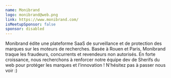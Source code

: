 ```yaml
---
name: Monibrand
logo: monibrand@web.png
link: https://www.monibrand.com/
isMeetupSponsor: false
sponsor: disabled
---
```


Monibrand édite une plateforme SaaS de surveillance et de protection des marques
sur les moteurs de recherches.
Basée à Rouen et Paris, Monibrand traque les fraudeurs, concurrents et 
revendeurs non autorisés.
En forte croissance, nous recherchons à renforcer notre équipe dev de Sherifs 
du web pour protéger les marques et l’innovation ! N'hésitez pas à passer nous 
voir :)
